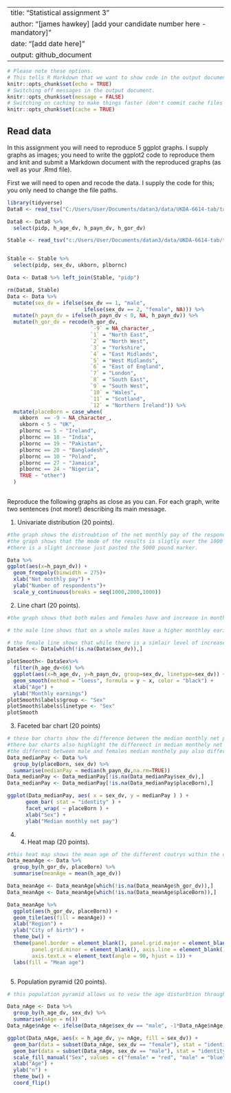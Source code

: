 
---
title: "Statistical assignment 3"
author: "[james hawkey] [add your candidate number here - mandatory]"
date: "[add date here]"
output: github_document
---

```{r setup, include=FALSE}
# Please note these options.
# This tells R Markdown that we want to show code in the output document.
knitr::opts_chunk$set(echo = TRUE)
# Switching off messages in the output document. 
knitr::opts_chunk$set(message = FALSE)
# Switching on caching to make things faster (don't commit cache files on Github).
knitr::opts_chunk$set(cache = TRUE)
```


## Read data

In this assignment you will need to reproduce 5 ggplot graphs. I supply graphs as images; you need to write the ggplot2 code to reproduce them and knit and submit a Markdown document with the reproduced graphs (as well as your .Rmd file).

First we will need to open and recode the data. I supply the code for this; you only need to change the file paths.


```{r}

library(tidyverse)
Data8 <- read_tsv("C:/Users/User/Documents/datan3/data/UKDA-6614-tab/tab/ukhls_w8/h_indresp.tab")

Data8 <- Data8 %>%
  select(pidp, h_age_dv, h_payn_dv, h_gor_dv)

Stable <- read_tsv("c:/Users/User/Documents/datan3/data/UKDA-6614-tab/tab/ukhls_wx/xwavedat.tab")


Stable <- Stable %>%
  select(pidp, sex_dv, ukborn, plbornc)

Data <- Data8 %>% left_join(Stable, "pidp")

rm(Data8, Stable)
Data <- Data %>%
  mutate(sex_dv = ifelse(sex_dv == 1, "male",
                         ifelse(sex_dv == 2, "female", NA))) %>%
  mutate(h_payn_dv = ifelse(h_payn_dv < 0, NA, h_payn_dv)) %>%
  mutate(h_gor_dv = recode(h_gor_dv,
                           `-9` = NA_character_,
                           `1` = "North East",
                           `2` = "North West",
                           `3` = "Yorkshire",
                           `4` = "East Midlands",
                           `5` = "West Midlands",
                           `6` = "East of England",
                           `7` = "London",
                           `8` = "South East",
                           `9` = "South West",
                           `10` = "Wales",
                           `11` = "Scotland",
                           `12` = "Northern Ireland")) %>%
  mutate(placeBorn = case_when(
    ukborn  == -9 ~ NA_character_,
    ukborn < 5 ~ "UK",
    plbornc == 5 ~ "Ireland",
    plbornc == 18 ~ "India",
    plbornc == 19 ~ "Pakistan",
    plbornc == 20 ~ "Bangladesh",
    plbornc == 10 ~ "Poland",
    plbornc == 27 ~ "Jamaica",
    plbornc == 24 ~ "Nigeria",
    TRUE ~ "other")
  )
 
```

Reproduce the following graphs as close as you can. For each graph, write two sentences (not more!) describing its main message.  

1. Univariate distribution (20 points).



```{r}

#the graph shows the distroubtion of the net monthly pay of the respondents. 
#the graph shows that the mode of the results is sligtly over the 1000 pounds mark with a steady decrease after.
#there is a slight increase just pasted the 5000 pound marker.

Data %>%
ggplot(aes(x=h_payn_dv)) +
  geom_freqpoly(binwidth = 275)+
  xlab("Net monthly pay") +
  ylab("Number of respondents")+
  scale_y_continuous(breaks = seq(1000,2000,1000))

```
2. Line chart (20 points).



```{r}
#the graph shows that both males and females have and increase in monthley earnings from the ages of 20 to 45

# the male line shows that on a whole males have a higher monthley earings which also increase at a higher rate comparied to there female counterparts. this stead increase starts to reverse at the 45 age mark falling back to just over 1500 of monthly earings.

# the female line shows that while there is a simlair level of increase compared to the males up untill about the 25 age mark the increase after that becomes much less and progress much slower between the ages of 25 to 50 and then decrease as well.
DataSex <- Data[which(!is.na(Data$sex_dv)),]

plotSmooth<- DataSex%>%
  filter(h_age_dv<66) %>%
  ggplot(aes(x=h_age_dv, y=h_payn_dv, group=sex_dv, linetype=sex_dv)) + 
  geom_smooth(method = "loess", formula = y ~ x, color = "black") + 
  xlab("Age") + 
  ylab("Monthly earnings")
plotSmooth$labels$group <- "Sex"
plotSmooth$labels$linetype <- "Sex"
plotSmooth


```

3. Faceted bar chart (20 points)
```{r}
# these bar charts show the difference between the median monthly net pay between between males and female with in countrys in the data set. all of the charts show that males average high monthely incomes than females.
#there bar charts also highlight the differenct in median monthely net pay through out the defferent countrys 
#the different between male and females median monthely pay also differs between the countrys with banladesh haveing the closet level between the sexs while ireland and the uk have the largest 
Data_medianPay <- Data %>% 
  group_by(placeBorn, sex_dv) %>% 
  summarise(medianPay = median(h_payn_dv,na.rm=TRUE))
Data_medianPay <- Data_medianPay[!is.na(Data_medianPay$sex_dv),]
Data_medianPay <- Data_medianPay[!is.na(Data_medianPay$placeBorn),]

ggplot(Data_medianPay, aes( x = sex_dv, y = medianPay ) ) + 
      geom_bar( stat = "identity" ) + 
      facet_wrap( ~ placeBorn ) + 
      xlab("Sex") + 
      ylab("Median monthly net pay")


```

4. 4.	Heat map (20 points).
 
```{r}
#this heat map shows the mean age of the different coutrys within the data set alnog with the different regions the darker the shade the youner the mean age nigeria as one of the youngest mean ages.
Data_meanAge <- Data %>% 
  group_by(h_gor_dv, placeBorn) %>% 
  summarise(meanAge = mean(h_age_dv))

Data_meanAge <- Data_meanAge[which(!is.na(Data_meanAge$h_gor_dv)),]
Data_meanAge <- Data_meanAge[which(!is.na(Data_meanAge$placeBorn)),]

Data_meanAge %>%
  ggplot(aes(h_gor_dv, placeBorn)) +
  geom_tile(aes(fill = meanAge)) +
  xlab("Region") + 
  ylab("City of birth") + 
  theme_bw() + 
  theme(panel.border = element_blank(), panel.grid.major = element_blank(),
        panel.grid.minor = element_blank(), axis.line = element_blank(),
        axis.text.x = element_text(angle = 90, hjust = 1)) + 
  labs(fill = "Mean age")



```

5. Population pyramid (20 points).
 
```{r}

# this population pyramid allows us to veiw the age disturbtion through out the population in shows a developed coutrys distrubtion. the under 25 age marker there are peaks of 300 n but after this there is a small decrease in the percentage falling to just over 200 in regards to the male population and 250 for the female. after this decrease there is a increase of porotion up untill the age of 50 where both male and female reach there peaks. after this the population protion inregards to ages begins to decrease along with age.

Data_nAge <- Data %>% 
  group_by(h_age_dv, sex_dv) %>% 
  summarise(nAge = n())
Data_nAge$nAge <- ifelse(Data_nAge$sex_dv == "male", -1*Data_nAge$nAge, Data_nAge$nAge)

ggplot(Data_nAge, aes(x = h_age_dv, y= nAge, fill = sex_dv)) + 
  geom_bar(data = subset(Data_nAge, sex_dv == "female"), stat = "identity") + 
  geom_bar(data = subset(Data_nAge, sex_dv == "male"), stat = "identity") + 
  scale_fill_manual("Sex", values = c("female" = "red", "male" = "blue")) + 
  xlab("Age") + 
  ylab("n") + 
  theme_bw() + 
  coord_flip() 



```

